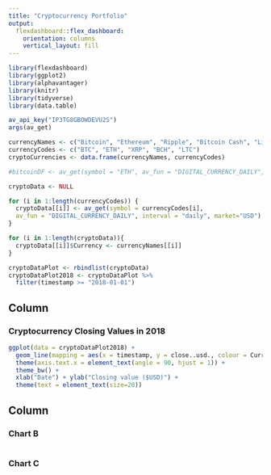 ```yaml
---
title: "Cryptocurrency Portfolio"
output: 
  flexdashboard::flex_dashboard:
    orientation: columns
    vertical_layout: fill
---
```


```r
library(flexdashboard)
library(ggplot2)
library(alphavantager)
library(knitr)
library(tidyverse)
library(data.table)

av_api_key("IP3TG8GBOWDEVU2S")
args(av_get)

currencyNames <- c("Bitcoin", "Ethereum", "Ripple", "Bitcoin Cash", "Litecoin")
currencyCodes <- c("BTC", "ETH", "XRP", "BCH", "LTC")
cryptoCurrencies <- data.frame(currencyNames, currencyCodes)

#bitcoinDF <- av_get(symbol = "ETH", av_fun = "DIGITAL_CURRENCY_DAILY", interval = "daily", market="USD")

cryptoData <- NULL

for (i in 1:length(currencyCodes)) {
  cryptoData[[i]] <- av_get(symbol = currencyCodes[i], 
  av_fun = "DIGITAL_CURRENCY_DAILY", interval = "daily", market="USD")
}

for (i in 1:length(cryptoData)){
  cryptoData[[i]]$Currency <- currencyNames[[i]]
}

cryptoDataPlot <- rbindlist(cryptoData)
cryptoDataPlot2018 <- cryptoDataPlot %>% 
  filter(timestamp >= "2018-01-01")

```

Column {data-width=650}
-----------------------------------------------------------------------

### Cryptocurrency Closing Values in 2018

```r
ggplot(data = cryptoDataPlot2018) +
  geom_line(mapping = aes(x = timestamp, y = close..usd., colour = Currency)) +
  theme(axis.text.x = element_text(angle = 90, hjust = 1)) + 
  theme_bw() +
  xlab("Date") + ylab("Closing value ($USD)") +
  theme(text = element_text(size=20))
```

Column {data-width=350}
-----------------------------------------------------------------------

### Chart B

```r

```

### Chart C

```r

```

